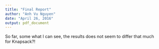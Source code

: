 ```yaml
---
title: "Final Report"
author: "Anh Vu Nguyen"
date: "April 26, 2016"
output: pdf_document
---
```


So far, some what I can see, the results does not seem to differ that much for Knapsack?!